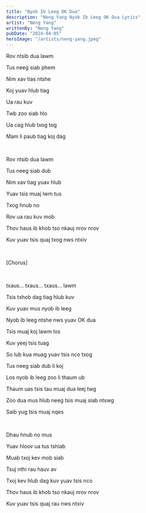 ```yaml
---
title: "Nyob Ib Leeg OK Dua"
description: "Neng Yang Nyob Ib Leeg OK Dua Lyrics"
artist: "Neng Yang"
writtenBy: "Neng Yang"
pubDate: "2024-04-05"
heroImage: "/artists/neng-yang.jpeg"
---
```


Rov ntsib dua lawm

Tus neeg siab phem

Nim xav tias ntshe

Koj yuav hlub tiag

Ua rau kuv

Twb zoo siab hlo

Ua cag hlub txog tog

Mam li paub tiag koj dag

<br />

Rov ntsib dua lawm

Tus neeg siab dub

Nim xav tiag yuav hlub

Yuav tsis muaj lwm tus

Txog hnub no

Rov ua rau kuv mob

Thov haus ib khob tso nkauj nrov nrov

Kuv yuav tsis quaj txog nws ntxiv

<br />

[Chorus]

<br />

txaus... txaus... txaus... lawm

Tsis txhob dag tiag hlub kuv

Kuv yuav mus nyob ib leeg

Nyob ib leeg ntshe nws yuav OK dua

Tsis muaj koj lawm los

Kuv yeej tsis tuag

So lub kua muag yuav tsis nco txog

Tus neeg siab dub li koj

Los nyob ib leeg zoo li thaum ub

Thaum uas tsis tau muaj dua leej twg

Zoo dua mus hlub neeg tsis muaj siab ntswg

Saib yug tsis muaj nqes

<br />

Dhau hnub no mus

Yuav hloov ua tus tshiab

Muab txoj kev mob siab

Tsuj nthi rau hauv av

Txoj kev hlub dag kuv yuav tsis nco

Thov haus ib khob tso nkauj nrov nrov

Kuv yuav tsis quaj rau nws ntxiv
